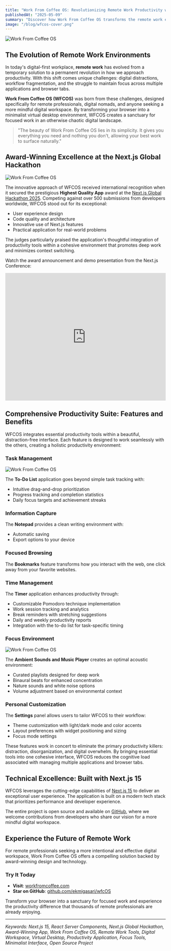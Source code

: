 ```yaml
---
title: "Work From Coffee OS: Revolutionizing Remote Work Productivity with Next.js 15"
publishedAt: "2025-05-09"
summary: "Discover how Work From Coffee OS transforms the remote work experience by creating a distraction-free digital workspace. This award-winning Next.js application combines essential productivity tools in a beautiful, minimalist interface designed for focus and efficiency."
image: "/blog/wfcos-cover.png"
---
```


<Image
  src="/blog/wfcos.webp"
  alt="Work From Coffee OS"
  width={1000}
  height={1000}
/>

## The Evolution of Remote Work Environments

In today's digital-first workplace, **remote work** has evolved from a temporary solution to a permanent revolution in how we approach productivity. With this shift comes unique challenges: digital distractions, workflow fragmentation, and the struggle to maintain focus across multiple applications and browser tabs.

**Work From Coffee OS (WFCOS)** was born from these challenges, designed specifically for remote professionals, digital nomads, and anyone seeking a more mindful digital workspace. By transforming your browser into a minimalist virtual desktop environment, WFCOS creates a sanctuary for focused work in an otherwise chaotic digital landscape.

> "The beauty of Work From Coffee OS lies in its simplicity. It gives you everything you need and nothing you don't, allowing your best work to surface naturally."

## Award-Winning Excellence at the Next.js Global Hackathon

<Image
  src="/blog/nextjs-hackathon.webp"
  alt="Work From Coffee OS"
  width={1000}
  height={1000}
/>

The innovative approach of WFCOS received international recognition when it secured the prestigious **Highest Quality App** award at the [Next.js Global Hackathon 2025](https://next-hackathon-2025.vercel.app/). Competing against over 500 submissions from developers worldwide, WFCOS stood out for its exceptional:

- User experience design
- Code quality and architecture
- Innovative use of Next.js features
- Practical application for real-world problems

The judges particularly praised the application's thoughtful integration of productivity tools within a cohesive environment that promotes deep work and minimizes context switching.

Watch the award announcement and demo presentation from the Next.js Conference:

<iframe
  width="100%"
  height="400"
  src="https://www.youtube.com/embed/KDRwgbwq0_c?start=471"
  title="Work From Coffee OS - Next.js Global Hackathon Winner Presentation"
  frameborder="0"
  allow="accelerometer; autoplay; clipboard-write; encrypted-media; gyroscope; picture-in-picture; web-share"
  allowfullscreen
  className="my-8 rounded-lg shadow-lg"
></iframe>

## Comprehensive Productivity Suite: Features and Benefits

WFCOS integrates essential productivity tools within a beautiful, distraction-free interface. Each feature is designed to work seamlessly with the others, creating a holistic productivity environment:

### Task Management

<Image
  src="/blog/to-do.webp"
  alt="Work From Coffee OS"
  width={4000}
  height={4000}
/>

The **To-Do List** application goes beyond simple task tracking with:

- Intuitive drag-and-drop prioritization
- Progress tracking and completion statistics
- Daily focus targets and achievement streaks

### Information Capture

The **Notepad** provides a clean writing environment with:

- Automatic saving
- Export options to your device

### Focused Browsing

The **Bookmarks** feature transforms how you interact with the web, one click away from your favorite websites.

### Time Management

The **Timer** application enhances productivity through:

- Customizable Pomodoro technique implementation
- Work session tracking and analytics
- Break reminders with stretching suggestions
- Daily and weekly productivity reports
- Integration with the to-do list for task-specific timing

### Focus Environment

<Image
  src="/blog/ambience.webp"
  alt="Work From Coffee OS"
  width={500}
  height={500}
/>

The **Ambient Sounds and Music Player** creates an optimal acoustic environment:

- Curated playlists designed for deep work
- Binaural beats for enhanced concentration
- Nature sounds and white noise options
- Volume adjustment based on environmental context

### Personal Customization

The **Settings** panel allows users to tailor WFCOS to their workflow:

- Theme customization with light/dark mode and color accents
- Layout preferences with widget positioning and sizing
- Focus mode settings

These features work in concert to eliminate the primary productivity killers: distraction, disorganization, and digital overwhelm. By bringing essential tools into one cohesive interface, WFCOS reduces the cognitive load associated with managing multiple applications and browser tabs.

## Technical Excellence: Built with Next.js 15

WFCOS leverages the cutting-edge capabilities of [Next.js 15](https://nextjs.org/) to deliver an exceptional user experience. The application is built on a modern tech stack that prioritizes performance and developer experience.

The entire project is open source and available on [GitHub](https://github.com/ekmigasari/wfcOS), where we welcome contributions from developers who share our vision for a more mindful digital workspace.

## Experience the Future of Remote Work

For remote professionals seeking a more intentional and effective digital workspace, Work From Coffee OS offers a compelling solution backed by award-winning design and technology.

### Try It Today

- **Visit**: [workfromcoffee.com](https://workfromcoffee.com)
- **Star on GitHub**: [github.com/ekmigasari/wfcOS](https://github.com/ekmigasari/wfcOS)

Transform your browser into a sanctuary for focused work and experience the productivity difference that thousands of remote professionals are already enjoying.

---

_Keywords: Next.js 15, React Server Components, Next.js Global Hackathon, Award-Winning App, Work From Coffee OS, Remote Work Tools, Digital Workspace, Virtual Desktop, Productivity Application, Focus Tools, Minimalist Interface, Open Source Project_
